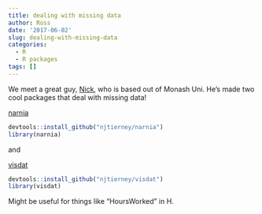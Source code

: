 ```yaml
---
title: dealing with missing data
author: Ross
date: '2017-06-02'
slug: dealing-with-missing-data
categories:
  - R
  - R packages
tags: []
---
```



We meet a great guy, [Nick](https://github.com/njtierney), who is based out of Monash Uni. He's made two cool packages that deal with missing data!

[narnia](https://github.com/njtierney/narnia)
```r
devtools::install_github("njtierney/narnia")
library(narnia)
```

and

[visdat](https://github.com/njtierney/visdat)
```r
devtools::install_github("njtierney/visdat")
library(visdat)
```


Might be useful for things like "HoursWorked" in H.